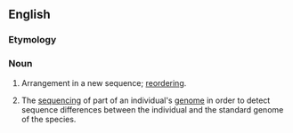 ==English==

===Etymology===
{{prefix|en|re|sequencing}}

===Noun===
{{en-noun|~}}

# Arrangement in a new sequence; [[reordering]].
# {{lb|en|genetics}} The [[sequencing]] of part of an individual's [[genome]] in order to detect sequence differences between the individual and the standard genome of the species.